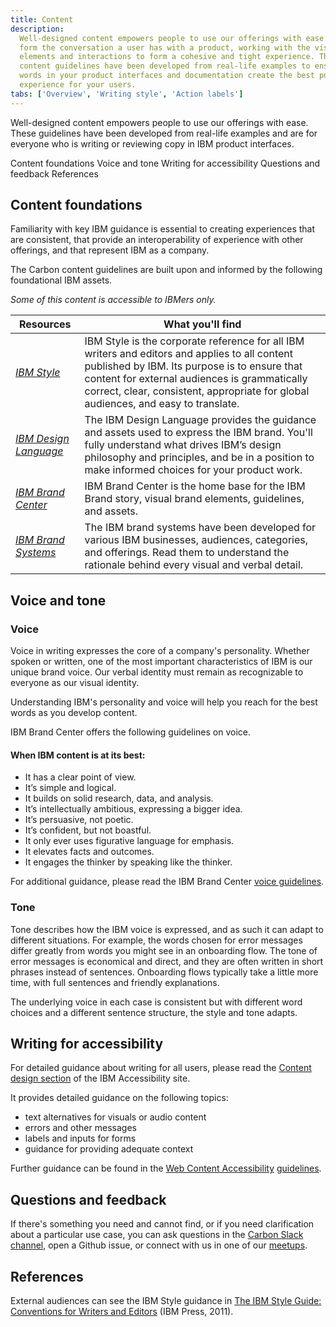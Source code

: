 ```yaml
---
title: Content
description:
  Well-designed content empowers people to use our offerings with ease. Words
  form the conversation a user has with a product, working with the visual
  elements and interactions to form a cohesive and tight experience. These
  content guidelines have been developed from real-life examples to ensure the
  words in your product interfaces and documentation create the best possible
  experience for your users.
tabs: ['Overview', 'Writing style', 'Action labels']
---
```


<PageDescription>

Well-designed content empowers people to use our offerings with ease. These
guidelines have been developed from real-life examples and are for everyone who
is writing or reviewing copy in IBM product interfaces.

</PageDescription>

<AnchorLinks>

<AnchorLink>Content foundations</AnchorLink>
<AnchorLink>Voice and tone</AnchorLink>
<AnchorLink>Writing for accessibility</AnchorLink>
<AnchorLink>Questions and feedback</AnchorLink>
<AnchorLink>References</AnchorLink>

</AnchorLinks>

## Content foundations

Familiarity with key IBM guidance is essential to creating experiences that are
consistent, that provide an interoperability of experience with other offerings,
and that represent IBM as a company.

The Carbon content guidelines are built upon and informed by the following
foundational IBM assets.

_Some of this content is accessible to IBMers only._

| Resources                                                                                                       | What you'll find                                                                                                                                                                                                                                                                     |
| --------------------------------------------------------------------------------------------------------------- | ------------------------------------------------------------------------------------------------------------------------------------------------------------------------------------------------------------------------------------------------------------------------------------ |
| _[IBM Style](https://apps.na.collabserv.com/wikis/home?lang=en-us#!/wiki/W580a84a67242_4da6_81cf_69e3db4bdbfa)_ | IBM Style is the corporate reference for all IBM writers and editors and applies to all content published by IBM. Its purpose is to ensure that content for external audiences is grammatically correct, clear, consistent, appropriate for global audiences, and easy to translate. |
| _[IBM Design Language](https://www.ibm.com/design/language/)_                                                   | The IBM Design Language provides the guidance and assets used to express the IBM brand. You'll fully understand what drives IBM’s design philosophy and principles, and be in a position to make informed choices for your product work.                                             |
| _[IBM Brand Center](https://www.ibm.com/brand/definition)_                                                      | IBM Brand Center is the home base for the IBM Brand story, visual brand elements, guidelines, and assets.                                                                                                                                                                            |
| _[IBM Brand Systems](https://www.ibm.com/brand/systems/)_                                                       | The IBM brand systems have been developed for various IBM businesses, audiences, categories, and offerings. Read them to understand the rationale behind every visual and verbal detail.                                                                                             |

## Voice and tone

### Voice

Voice in writing expresses the core of a company's personality. Whether spoken
or written, one of the most important characteristics of IBM is our unique brand
voice. Our verbal identity must remain as recognizable to everyone as our visual
identity.

Understanding IBM's personality and voice will help you reach for the best words
as you develop content.

IBM Brand Center offers the following guidelines on voice.

#### When IBM content is at its best:

- It has a clear point of view.
- It’s simple and logical.
- It builds on solid research, data, and analysis.
- It’s intellectually ambitious, expressing a bigger idea.
- It’s persuasive, not poetic.
- It’s confident, but not boastful.
- It only ever uses figurative language for emphasis.
- It elevates facts and outcomes.
- It engages the thinker by speaking like the thinker.

For additional guidance, please read the IBM Brand Center
[voice guidelines](https://www.ibm.com/brand/expression#voice).

### Tone

Tone describes how the IBM voice is expressed, and as such it can adapt to
different situations. For example, the words chosen for error messages differ
greatly from words you might see in an onboarding flow. The tone of error
messages is economical and direct, and they are often written in short phrases
instead of sentences. Onboarding flows typically take a little more time, with
full sentences and friendly explanations.

The underlying voice in each case is consistent but with different word choices
and a different sentence structure, the style and tone adapts.

## Writing for accessibility

For detailed guidance about writing for all users, please read the
[Content design section](https://www.ibm.com/able/toolkit/design/content/text-equivalents)
of the IBM Accessibility site.

It provides detailed guidance on the following topics:

- text alternatives for visuals or audio content
- errors and other messages
- labels and inputs for forms
- guidance for providing adequate context

Further guidance can be found in the
[Web Content Accessibility](https://www.w3.org/WAI/standards-guidelines/wcag/)
[guidelines](https://www.w3.org/TR/WCAG21/).

## Questions and feedback

If there's something you need and cannot find, or if you need clarification
about a particular use case, you can ask questions in the
[Carbon Slack channel](#carbon-design-system), open a Github issue, or connect
with us in one of our
[meetups](https://www.carbondesignsystem.com/whats-happening/meetups).

## References

External audiences can see the IBM Style guidance in
[The IBM Style Guide: Conventions for Writers and Editors](https://learning.oreilly.com/library/view/the-ibm-style/9780132118989/)
(IBM Press, 2011).
